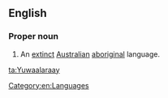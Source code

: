 ==English==

===Proper noun===
{{en-proper noun}}

# An [[extinct]] [[Australian]] [[aboriginal]] language.

[[Category:en:Languages]]

[[ta:Yuwaalaraay]]